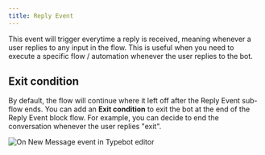 ```yaml
---
title: Reply Event
---
```


This event will trigger everytime a reply is received, meaning whenever a user replies to any input in the flow. This is useful when you need to execute a specific flow / automation whenever the user replies to the bot.

## Exit condition

By default, the flow will continue where it left off after the Reply Event sub-flow ends. You can add an **Exit condition** to exit the bot at the end of the Reply Event block flow. For example, you can decide to end the conversation whenever the user replies "exit".

<Frame>
	<img src="/images/events/reply-event.avif" alt="On New Message event in Typebot editor" />
</Frame>